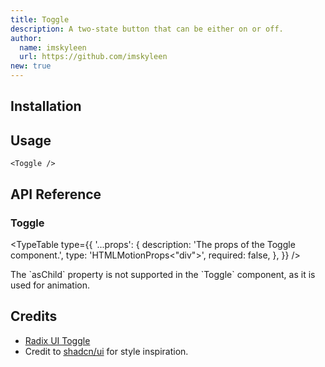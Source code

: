 ```yaml
---
title: Toggle
description: A two-state button that can be either on or off.
author:
  name: imskyleen
  url: https://github.com/imskyleen
new: true
---
```


<ComponentPreview name="demo-components-radix-toggle" />

## Installation

<ComponentInstallation name="components-radix-toggle" />

## Usage

```tsx
<Toggle />
```

## API Reference

### Toggle

<div className="flex flex-col gap-2">
<ExternalLink
  href="https://animate-ui.com/docs/primitives/radix/toggle#toggle"
  text="Animate UI API Reference - Toggle Primitive"
/>

<ExternalLink
  href="https://www.radix-ui.com/primitives/docs/components/toggle#root"
  text="Radix UI API Reference - Toggle.Root"
/>
</div>

<TypeTable
  type={{
    '...props': {
      description: 'The props of the Toggle component.',
      type: 'HTMLMotionProps<"div">',
      required: false,
    },
  }}
/>

<Callout type="info">
  The `asChild` property is not supported in the `Toggle` component, as it is
  used for animation.
</Callout>

## Credits

- [Radix UI Toggle](https://www.radix-ui.com/primitives/docs/components/toggle)
- Credit to [shadcn/ui](https://ui.shadcn.com/docs/components/toggle) for style inspiration.
